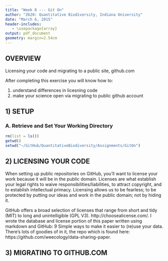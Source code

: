 ```yaml
---
title: "Week 8 --- Git On"
author: "Z620: Quantitative Biodiversity, Indiana University"
date: "March 6, 2015"
header-includes:
   - \usepackage{array}
output: pdf_document
geometry: margin=2.54cm
---
```


## OVERVIEW
Licensing your code and migrating to a public site, github.com

After completing this exercise you will know how to:

1.  understand differences in licesning code
2.  make your science open via migrating to public github account


## 1) SETUP
### A. Retrieve and Set Your Working Directory

```r
rm(list = ls())
getwd()
setwd("~/GitHub/QuantitativeBiodiversity/Assignments/GitOn")
```

## 2) LICENSING YOUR CODE  
When setting up public repositories on GitHub, you'll want to license your work because it will be in the public domain. 
Licenses are what establish your legal rights to waive responsibilities/liabilities, to attract copyright, and to establish intellectual primacy. 
Licensing allows us to be fearless; to be protected by putting our ideas and work in the public domain; not by hiding it.

GitHub offers a broad selection of licenses that range from short and tidy (MIT) to long and unintelligible (GPL V3). http://choosealicense.com/. I wrote the database and license portion of this paper written using markdown and GitHub: 9 Simple ways to make it easier to (re)use your data. There's lots of goodies of in it, the repo which is found here:  https://github.com/weecology/data-sharing-paper.

## 3) MIGRATING TO GITHUB.COM

